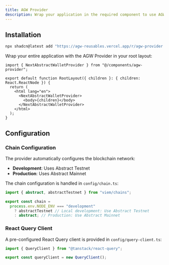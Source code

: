 ```yaml
---
title: AGW Provider
description: Wrap your application in the required component to use AGW Reusables.
---
```


## Installation

```bash
npx shadcn@latest add "https://agw-reusables.vercel.app/r/agw-provider.json"
```

Wrap your entire application with the AGW Provider in your root layout:

```tsx title="app/layout.tsx" showLineNumbers {1,6,10}
import { NextAbstractWalletProvider } from "@/components/agw-provider";

export default function RootLayout({ children }: { children: React.ReactNode }) {
  return (
    <html lang="en">
      <NextAbstractWalletProvider>
        <body>{children}</body>
      </NextAbstractWalletProvider>
    </html>
  );
}
```

## Configuration

### Chain Configuration

The provider automatically configures the blockchain network:
- **Development**: Uses Abstract Testnet
- **Production**: Uses Abstract Mainnet

The chain configuration is handled in `config/chain.ts`:

```ts
import { abstract, abstractTestnet } from "viem/chains";

export const chain =
  process.env.NODE_ENV === "development"
    ? abstractTestnet // Local development: Use Abstract Testnet
    : abstract; // Production: Use Abstract Mainnet
```

### React Query Client

A pre-configured React Query client is provided in `config/query-client.ts`:

```ts
import { QueryClient } from "@tanstack/react-query";

export const queryClient = new QueryClient();
```
